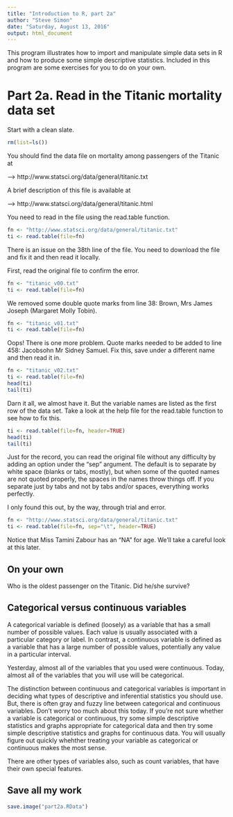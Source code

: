 ```yaml
---
title: "Introduction to R, part 2a"
author: "Steve Simon"
date: "Saturday, August 13, 2016"
output: html_document
---
```


This program illustrates how to import and manipulate simple data sets in R and how to produce some simple descriptive statistics. Included in this program are some exercises for you to do on your own.

# Part 2a. Read in the Titanic mortality data set

Start with a clean slate.

```r
rm(list=ls())
```

You should find the data file on mortality among passengers of the Titanic at

--> http://www.statsci.org/data/general/titanic.txt

A brief description of this file is available at

--> http://www.statsci.org/data/general/titanic.html

You need to read in the file using the read.table function.

```r
fn <- "http://www.statsci.org/data/general/titanic.txt"
ti <- read.table(file=fn)
```

There is an issue on the 38th line of the file. You need to download the file and fix it and then read it locally.

First, read the original file to confirm the error.

```r
fn <- "titanic_v00.txt"
ti <- read.table(file=fn)
```

We removed some double quote marks from line 38: Brown, Mrs James Joseph (Margaret Molly Tobin).

```r
fn <- "titanic_v01.txt"
ti <- read.table(file=fn)
```

Oops! There is one more problem. Quote marks needed to be added to line 458: Jacobsohn Mr Sidney Samuel. Fix this, save under a different name and then read it in.

```r
fn <- "titanic_v02.txt"
ti <- read.table(file=fn)
head(ti)
tail(ti)
```

Darn it all, we almost have it. But the variable names are listed as the first row of the data set. Take a look at the help file for the read.table function to see how to fix this.

```r
ti <- read.table(file=fn, header=TRUE)
head(ti)
tail(ti)
```

Just for the record, you can read the original file without any difficulty by adding an option under the "sep" argument. The default is to separate by white space (blanks or tabs, mostly), but when some of the quoted names are not quoted properly, the spaces in the names throw things off. If you separate just by tabs and not by tabs and/or spaces, everything works perfectly.

I only found this out, by the way, through trial and error.

```r
fn <- "http://www.statsci.org/data/general/titanic.txt"
ti <- read.table(file=fn, sep="\t", header=TRUE)
```


Notice that Miss Tamini Zabour has an "NA" for age.  We'll take a careful look at this later.

## On your own

Who is the oldest passenger on the Titanic. Did he/she survive?

## Categorical versus continuous variables

A categorical variable is defined (loosely) as a variable that has a small number of possible values. Each value is usually associated with a particular category or label. In contrast, a continuous variable is defined as a variable that has a large number of possible values, potentially any value in a particular interval.

Yesterday, almost all of the variables that you used were continuous. Today, almost all of the variables that you will use will be categorical.

The distinction between continuous and categorical variables is important in deciding what types of descriptive and inferential statistics you should use. But, there is often gray and fuzzy line between categorical and continuous variables. Don't worry too much about this today. If you're not sure whether a variable is categorical or continuous, try some simple descriptive statistics and graphs appropriate for categorical data and then try some simple descriptive statistics and graphs for continuous data. You will usually figure out quickly whehther treating your variable as categorical or continuous makes the most sense.

There are other types of variables also, such as count variables, that have their own special features.

## Save all my work

```r
save.image("part2a.RData")
```